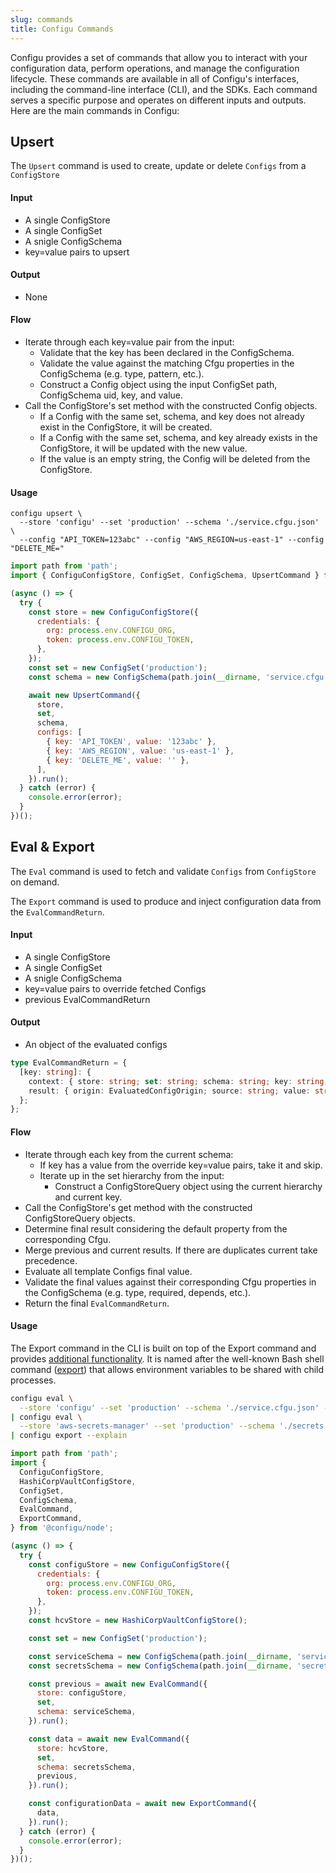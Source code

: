 ```yaml
---
slug: commands
title: Configu Commands
---
```


Configu provides a set of commands that allow you to interact with your configuration data, perform operations, and manage the configuration lifecycle. These commands are available in all of Configu's interfaces, including the command-line interface (CLI), and the SDKs. Each command serves a specific purpose and operates on different inputs and outputs. Here are the main commands in Configu:

## Upsert

The `Upsert` command is used to create, update or delete `Configs` from a `ConfigStore`

#### Input

- A single ConfigStore
- A single ConfigSet
- A snigle ConfigSchema
- key=value pairs to upsert

#### Output

- None

#### Flow

- Iterate through each key=value pair from the input:
  - Validate that the key has been declared in the ConfigSchema.
  - Validate the value against the matching Cfgu properties in the ConfigSchema (e.g. type, pattern, etc.).
  - Construct a Config object using the input ConfigSet path, ConfigSchema uid, key, and value.
- Call the ConfigStore's set method with the constructed Config objects.
  - If a Config with the same set, schema, and key does not already exist in the ConfigStore, it will be created.
  - If a Config with the same set, schema, and key already exists in the ConfigStore, it will be updated with the new value.
  - If the value is an empty string, the Config will be deleted from the ConfigStore.

#### Usage

```shell
configu upsert \
  --store 'configu' --set 'production' --schema './service.cfgu.json' \
  --config "API_TOKEN=123abc" --config "AWS_REGION=us-east-1" --config "DELETE_ME="
```

```js
import path from 'path';
import { ConfiguConfigStore, ConfigSet, ConfigSchema, UpsertCommand } from '@configu/node';

(async () => {
  try {
    const store = new ConfiguConfigStore({
      credentials: {
        org: process.env.CONFIGU_ORG,
        token: process.env.CONFIGU_TOKEN,
      },
    });
    const set = new ConfigSet('production');
    const schema = new ConfigSchema(path.join(__dirname, 'service.cfgu.json'));

    await new UpsertCommand({
      store,
      set,
      schema,
      configs: [
        { key: 'API_TOKEN', value: '123abc' },
        { key: 'AWS_REGION', value: 'us-east-1' },
        { key: 'DELETE_ME', value: '' },
      ],
    }).run();
  } catch (error) {
    console.error(error);
  }
})();
```

## Eval & Export

The `Eval` command is used to fetch and validate `Configs` from `ConfigStore` on demand.

The `Export` command is used to produce and inject configuration data from the `EvalCommandReturn`.

#### Input

- A single ConfigStore
- A single ConfigSet
- A snigle ConfigSchema
- key=value pairs to override fetched Configs
- previous EvalCommandReturn

#### Output

- An object of the evaluated configs

```ts
type EvalCommandReturn = {
  [key: string]: {
    context: { store: string; set: string; schema: string; key: string; cfgu: Cfgu };
    result: { origin: EvaluatedConfigOrigin; source: string; value: string };
  };
};
```

#### Flow

- Iterate through each key from the current schema:
  - If key has a value from the override key=value pairs, take it and skip.
  - Iterate up in the set hierarchy from the input:
    - Construct a ConfigStoreQuery object using the current hierarchy and current key.
- Call the ConfigStore's get method with the constructed ConfigStoreQuery objects.
- Determine final result considering the default property from the corresponding Cfgu.
- Merge previous and current results. If there are duplicates current take precedence.
- Evaluate all template Configs final value.
- Validate the final values against their corresponding Cfgu properties in the ConfigSchema (e.g. type, required, depends, etc.).
- Return the final `EvalCommandReturn`.

#### Usage

<Admonition type="info">

The Export command in the CLI is built on top of the Export command and provides [additional functionality](/cli-commands/#configu-export). It is named after the well-known Bash shell command ([export](https://www.geeksforgeeks.org/export-command-in-linux-with-examples/)) that allows environment variables to be shared with child processes.

</Admonition>

```bash
configu eval \
  --store 'configu' --set 'production' --schema './service.cfgu.json' --config "AWS_REGION=us-east-1" \
| configu eval \
  --store 'aws-secrets-manager' --set 'production' --schema './secrets.cfgu.json' \
| configu export --explain
```

```js
import path from 'path';
import {
  ConfiguConfigStore,
  HashiCorpVaultConfigStore,
  ConfigSet,
  ConfigSchema,
  EvalCommand,
  ExportCommand,
} from '@configu/node';

(async () => {
  try {
    const configuStore = new ConfiguConfigStore({
      credentials: {
        org: process.env.CONFIGU_ORG,
        token: process.env.CONFIGU_TOKEN,
      },
    });
    const hcvStore = new HashiCorpVaultConfigStore();

    const set = new ConfigSet('production');

    const serviceSchema = new ConfigSchema(path.join(__dirname, 'service.cfgu.json'));
    const secretsSchema = new ConfigSchema(path.join(__dirname, 'secrets.cfgu.json'));

    const previous = await new EvalCommand({
      store: configuStore,
      set,
      schema: serviceSchema,
    }).run();

    const data = await new EvalCommand({
      store: hcvStore,
      set,
      schema: secretsSchema,
      previous,
    }).run();

    const configurationData = await new ExportCommand({
      data,
    }).run();
  } catch (error) {
    console.error(error);
  }
})();
```
